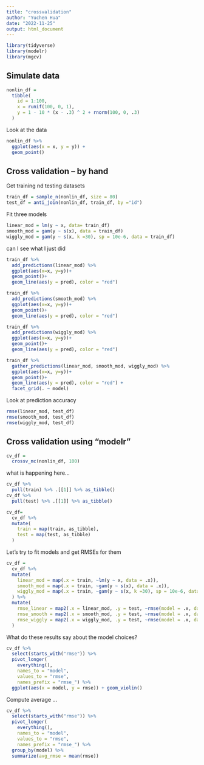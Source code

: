 ```yaml
---
title: "crossvalidation"
author: "Yuchen Hua"
date: "2022-11-25"
output: html_document
---
```


```r
library(tidyverse)
library(modelr)
library(mgcv)
```

## Simulate data
```r
nonlin_df = 
  tibble(
    id = 1:100,
    x = runif(100, 0, 1),
    y = 1 - 10 * (x - .3) ^ 2 + rnorm(100, 0, .3)
  )
```

Look at the data

```r
nonlin_df %>% 
  ggplot(aes(x = x, y = y)) + 
  geom_point()
```

## Cross validation -- by hand

Get training nd testing datasets
```r
train_df = sample_n(nonlin_df, size = 80)
test_df = anti_join(nonlin_df, train_df, by ="id")
```

Fit three models
```r
linear_mod = lm(y ~ x, data= train_df)
smooth_mod = gam(y ~ s(x), data = train_df)
wiggly_mod = gam(y ~ s(x, k =30), sp = 10e-6, data = train_df)
```

can I see what I just did

```r
train_df %>%
  add_predictions(linear_mod) %>%
  ggplot(aes(x=x, y=y))+
  geom_point()+
  geom_line(aes(y = pred), color = "red")
```

```r
train_df %>%
  add_predictions(smooth_mod) %>%
  ggplot(aes(x=x, y=y))+
  geom_point()+
  geom_line(aes(y = pred), color = "red")
```

```r
train_df %>%
  add_predictions(wiggly_mod) %>%
  ggplot(aes(x=x, y=y))+
  geom_point()+
  geom_line(aes(y = pred), color = "red")
```

```r
train_df %>%
  gather_predictions(linear_mod, smooth_mod, wiggly_mod) %>%
  ggplot(aes(x=x, y=y))+
  geom_point()+
  geom_line(aes(y = pred), color = "red") +
  facet_grid(. ~ model)
```

Look at prediction accuracy
```r
rmse(linear_mod, test_df)
rmse(smooth_mod, test_df)
rmse(wiggly_mod, test_df)

```

## Cross validation using "modelr"
```r
cv_df = 
  crossv_mc(nonlin_df, 100)
```

what is happening here...
```r
cv_df %>%
  pull(train) %>% .[[1]] %>% as_tibble()
cv_df %>%
  pull(test) %>% .[[1]] %>% as_tibble()
```

```r
cv_df=
  cv_df %>%
  mutate(
    train = map(train, as_tibble),
    test = map(test, as_tibble)
  )
```

Let's try to fit models and get RMSEs for them

```r
cv_df = 
  cv_df %>%
  mutate(
    linear_mod = map(.x = train, ~lm(y ~ x, data = .x)),
    smooth_mod = map(.x = train, ~gam(y ~ s(x), data = .x)),
    wiggly_mod = map(.x = train, ~gam(y ~ s(x, k =30), sp = 10e-6, data = .x))
  ) %>%
  mutate(
    rmse_linear = map2(.x = linear_mod, .y = test, ~rmse(model = .x, data = .y)),
    rmse_smooth = map2(.x = smooth_mod, .y = test, ~rmse(model = .x, data = .y)),
    rmse_wiggly = map2(.x = wiggly_mod, .y = test, ~rmse(model = .x, data = .y))
  )
```

What do these results say about the model choices?

```r
cv_df %>% 
  select(starts_with("rmse")) %>% 
  pivot_longer(
    everything(),
    names_to = "model", 
    values_to = "rmse",
    names_prefix = "rmse_") %>% 
  ggplot(aes(x = model, y = rmse)) + geom_violin()
```

Compute average ...
```r
cv_df %>% 
  select(starts_with("rmse")) %>% 
  pivot_longer(
    everything(),
    names_to = "model", 
    values_to = "rmse",
    names_prefix = "rmse_") %>% 
  group_by(model) %>%
  summarize(avg_rmse = mean(rmse))
```






